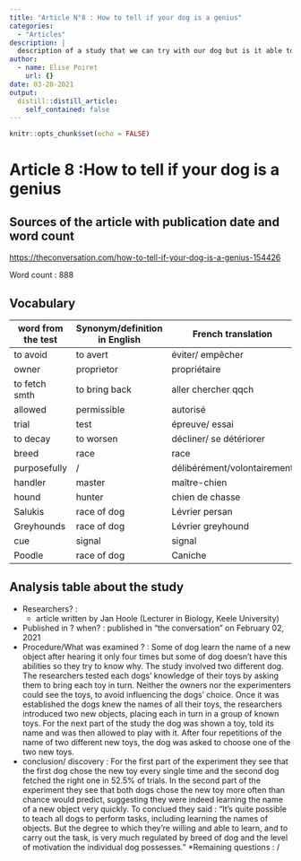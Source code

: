```yaml
---
title: "Article N°8 : How to tell if your dog is a genius"
categories:
  - "Articles"
description: |
  description of a study that we can try with our dog but is it able to do this ? Of course it depend of the dog's race ! 
author:
  - name: Elise Poiret
    url: {}
date: 03-28-2021
output:
  distill::distill_article:
    self_contained: false
---
```


```r
knitr::opts_chunk$set(echo = FALSE)
```

# Article 8 :How to tell if your dog is a genius

## Sources of the article with publication date and word count

<https://theconversation.com/how-to-tell-if-your-dog-is-a-genius-154426>

Word count : 888

## Vocabulary

| word from the test | Synonym/definition in English | French translation          |
| ------------------ | ----------------------------- | --------------------------- |
| to avoid           | to avert                      | éviter/ empêcher            |
| owner              | proprietor                    | propriétaire                |
| to fetch smth      | to bring back                 | aller chercher qqch         |
| allowed            | permissible                   | autorisé                    |
| trial              | test                          | épreuve/ essai              |
| to decay           | to worsen                     | décliner/ se détériorer     |
| breed              | race                          | race                        |
| purposefully       | /                             | délibérément/volontairement |
| handler            | master                        | maître-chien                |
| hound              | hunter                        | chien de chasse             |
| Salukis            | race of dog                   | Lévrier persan              |
| Greyhounds         | race of dog                   | Lévrier greyhound           |
| cue                | signal                        | signal                      |
| Poodle             | race of dog                   | Caniche                     |

## Analysis table about the study

* Researchers? : 
  + article written by Jan Hoole (Lecturer in Biology, Keele University) 
* Published in ? when? : published in "the conversation" on February 02, 2021
* Procedure/What was examined ? : Some of dog learn the name of a new object after hearing it only four times but some of dog doesn't have this abilities so they try to know why. The study involved two different dog. The researchers tested each dogs’ knowledge of their toys by asking them to bring each toy in turn. Neither the owners nor the experimenters could see the toys, to avoid influencing the dogs’ choice.
Once it was established the dogs knew the names of all their toys, the researchers introduced two new objects, placing each in turn in a group of known toys.
For the next part of the study the dog was shown a toy, told its name and was then allowed to play with it. After four repetitions of the name of two different new toys, the dog was asked to choose one of the two new toys.
* conclusion/ discovery : For the first part of the experiment they see that the first dog chose the new toy every single time and the second dog fetched the right one in 52.5% of trials. In the second part of the experiment they see that both dogs chose the new toy more often than chance would predict, suggesting they were indeed learning the name of a new object very quickly. 
To conclued they said : "It’s quite possible to teach all dogs to perform tasks, including learning the names of objects. But the degree to which they’re willing and able to learn, and to carry out the task, is very much regulated by breed of dog and the level of motivation the individual dog possesses." 
*Remaining questions : /

